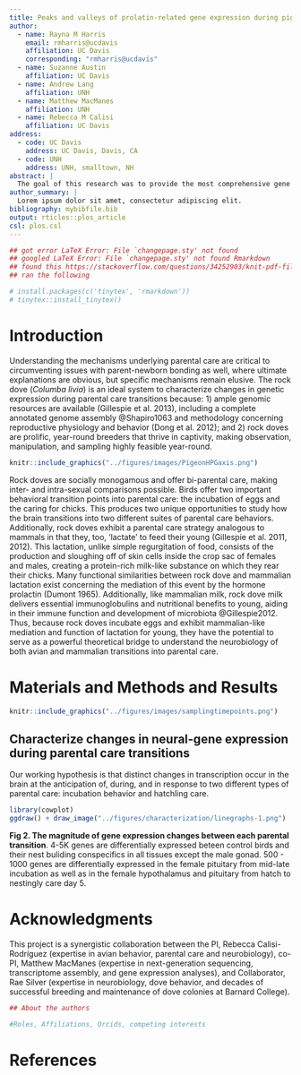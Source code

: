 ```yaml
---
title: Peaks and valleys of prolatin-related gene expression during pigeon parental care stages
author:
  - name: Rayna M Harris
    email: rmharris@ucdavis
    affiliation: UC Davis
    corresponding: "rmharris@ucdavis"
  - name: Suzanne Austin
    affiliation: UC Davis
  - name: Andrew Lang
    affiliation: UNH
  - name: Matthew MacManes
    affiliation: UNH
  - name: Rebecca M Calisi
    affiliation: UC Davis           
address:
  - code: UC Davis
    address: UC Davis, Davis, CA
  - code: UNH
    address: UNH, smalltown, NH
abstract: |
  The goal of this research was to provide the most comprehensive gene expression profile of gene expression activity in the HPG axis of male and female rock doves to provide a deeper undertand of how the reproductive axis response to typical behavioral transitions associated with parental care. Here we used RNA sequencing to measure gene activity at 8 stages of the parental care cyle from nest building, to egg incubation, and through nestling care. Non-parental groups were added as controls, but gene expressions differences were assesed between and across all time points. The three tissue have unique signatures, but within each tissue we find minial sex differences. The pitutary samples displacy the msot plasticity in gene expression, with many changes in gene expression mirroring the typical rise and fall of circulating prolatin that peaks when chicks hatch. Our analysis provides new insight into how suites of genes respond in concert to the demands of offspring care.
author_summary: |
  Lorem ipsum dolor sit amet, consectetur adipiscing elit. 
bibliography: mybibfile.bib
output: rticles::plos_article
csl: plos.csl
---
```


```r
## got error LaTeX Error: File `changepage.sty' not found 
## googled LaTeX Error: File `changepage.sty' not found Rmarkdown
## found this https://stackoverflow.com/questions/34252903/knit-pdf-file-from-rstudio
## ran the following

# install.packages(c('tinytex', 'rmarkdown'))
# tinytex::install_tinytex()
```

<!--
_Text based on plos sample manuscript, see [http://journals.plos.org/ploscompbiol/s/latex](http://journals.plos.org/ploscompbiol/s/latex)_
-->


# Introduction


Understanding the mechanisms underlying parental care are critical to circumventing issues with parent-newborn bonding as well, where ultimate explanations are obvious, but specific mechanisms remain elusive. The rock dove (_Columba livia_) is an ideal system to characterize changes in genetic expression during parental care transitions because: 1) ample genomic resources are available (Gillespie et al. 2013), including a complete annotated genome assembly @Shapiro1063 and methodology concerning reproductive physiology and behavior (Dong et al. 2012); and 2) rock doves are prolific, year-round breeders that thrive in captivity, making observation, manipulation, and sampling highly feasible year-round. 

```r
knitr::include_graphics("../figures/images/PigeonHPGaxis.png")
```

Rock doves are socially monogamous and offer bi-parental care, making inter- and intra-sexual comparisons possible. Birds offer two important behavioral transition points into parental care: the incubation of eggs and the caring for chicks. This produces two unique opportunities to study how the brain transitions into two different suites of parental care behaviors. Additionally, rock doves exhibit a parental care strategy analogous to mammals in that they, too, ‘lactate’ to feed their young (Gillespie et al. 2011, 2012). This lactation, unlike simple regurgitation of food, consists of the production and sloughing off of skin cells inside the crop sac of females and males, creating a protein-rich milk-like substance on which they rear their chicks. Many functional similarities between rock dove and mammalian lactation exist concerning the mediation of this event by the hormone prolactin (Dumont 1965). Additionally, like mammalian milk, rock dove milk delivers essential immunoglobulins and nutritional benefits to young, aiding in their immune function and development of microbiota @Gillespie2012. Thus, because rock doves incubate eggs and exhibit mammalian-like mediation and function of lactation for young, they have the potential to serve as a powerful theoretical bridge to understand the neurobiology of both avian and mammalian transitions into parental care.

# Materials and Methods and Results

```r
knitr::include_graphics("../figures/images/samplingtimepoints.png")
```

## Characterize changes in neural-gene expression during parental care transitions

Our working hypothesis is that distinct changes in transcription occur in the brain at the anticipation of, during, and in response to two different types of parental care: incubation behavior and hatchling care.


```r
library(cowplot)
ggdraw() + draw_image("../figures/characterization/linegraphs-1.png") 
```

**Fig 2. The magnitude of gene expression changes between each parental transition**.
4-5K genes are differentially expressed beteen control birds and their nest buliding conspecifics in all tissues except the male gonad. 500 - 1000 genes are differentially expressed in the female pituitary from mid-late incubation as well as in the female hypothalamus and pituitary from hatch to nestingly care day 5. 



# Acknowledgments

This project is a synergistic collaboration between the PI, Rebecca Calisi-Rodríguez (expertise in avian behavior, parental care and neurobiology), co-PI, Matthew MacManes (expertise in next-generation sequencing, transcriptome assembly, and gene expression analyses), and Collaborator, Rae Silver (expertise in neurobiology, dove behavior, and decades of successful breeding and maintenance of dove colonies at Barnard College).

<!--

# Funding Statment

```r
## Disclosure of Funding Sources
## All PLOS authors are required to declare what support they received to carry out their research. Declaring funding sources acknowledges funders’ contributions, fulfills funding requirements, and promotes greater transparency in the research process.
## Each author must individually declare all sources of funding received for the research submitted to the journal. This information includes the name of granting agencies, grant numbers, and a description of each funder’s role. If the funder has played no role in the research, this must be stated as well. Authors are not required to provide the complete list of every single grant that supports them if the grant is not related to the research published.
## A Funding Statement is included in the metadata of each published article. The Funding Statement includes the funding information declared by the authors. Inaccurate information about funding discovered after publication may require a correction. 
## from https://journals.plos.org/plosone/s/disclosure-of-funding-sources

## See https://www.nsf.gov/awardsearch/showAward?AWpD_ID=1455957&HistoricalAwards=false
```

1. Collaborative Research: RUI: The Neural Basis of Becoming a Parent: From Genotype to Phenotype. NSF-IOS:1455957. 

-->


```r
## About the authors

#Roles, Affiliations, Orcids, competing interests
```

# References {#references .unnumbered}

